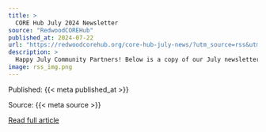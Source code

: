 ```yaml
---
title: >
  CORE Hub July 2024 Newsletter
source: "RedwoodCOREHub"
published_at: 2024-07-22
url: "https://redwoodcorehub.org/core-hub-july-news/?utm_source=rss&utm_medium=rss&utm_campaign=core-hub-july-news"
description: >
  Happy July Community Partners! Below is a copy of our July newsletter featuring news about offshore wind and related interests. UPCOMING OPPORTUNITIES FOR ACTION AND LEADERSHIP Recent Community Events &#38; Updates MEDIA CLIPS AND PUBLICATIONS Be sure to use the sign-up form at the bottom of this page to join our mailing list for more [&#8230;]
image: rss_img.png
---
```



  Published: {{< meta published_at >}}
  

  Source: {{< meta source >}}
  

  [Read full article]({{< meta url >}}){target='blank'}
  


